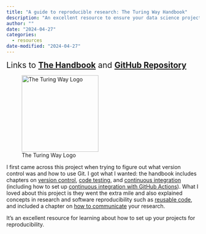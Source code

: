 ```yaml
---
title: "A guide to reproducible research: The Turing Way Handbook"
description: "An excellent resource to ensure your data science projects are reproducible."
author: ""
date: "2024-04-27"
categories:
  - resources
date-modified: "2024-04-27"
---
```


[Links to [**The Handbook**](https://book.the-turing-way.org/) and [**GitHub Repository**](https://github.com/the-turing-way/the-turing-way)]{style="font-size:150%"}

![The Turing Way Logo](the-turing-way-logo.svg){width=200}

I first came across this project when trying to figure out what version control was and how to use Git. I got what I wanted: the handbook includes chapters on [version control](https://book.the-turing-way.org/reproducible-research/vcs.html), [code testing](https://book.the-turing-way.org/reproducible-research/testing), and [continuous integration](https://book.the-turing-way.org/reproducible-research/ci.html) (including how to set up [continuous integration with GitHub Actions](https://book.the-turing-way.org/reproducible-research/ci/ci-github-actions)). What I loved about this project is they went the extra mile and also explained concepts in research and software reproducibility such as [reusable code](https://book.the-turing-way.org/reproducible-research/code-reuse), and included a chapter on [how to communicate](https://book.the-turing-way.org/communication/communication) your research.

It's an excellent resource for learning about how to set up your projects for reproducibility.
